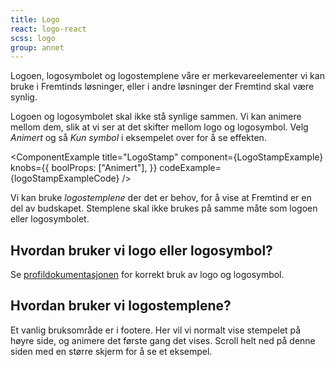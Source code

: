 ```yaml
---
title: Logo
react: logo-react
scss: logo
group: annet
---
```



<Ingress>
    Logoen, logosymbolet og logostemplene våre er merkevareelementer vi kan bruke i Fremtinds løsninger, eller i andre
    løsninger der Fremtind skal være synlig.
</Ingress>

<ComponentExample title="Logo" component={LogoExample} knobs={logoExampleKnobs} codeExample={logoExampleCode} />

Logoen og logosymbolet skal ikke stå synlige sammen. Vi kan animere mellom dem, slik at vi ser at det skifter mellom logo og logosymbol. Velg _Animert_ og så _Kun symbol_ i eksempelet over for å se effekten.

<ComponentExample
    title="LogoStamp"
    component={LogoStampExample}
    knobs={{
        boolProps: ["Animert"],
    }}
    codeExample={logoStampExampleCode}
/>

Vi kan bruke _logostemplene_ der det er behov, for å vise at Fremtind er en del av budskapet. Stemplene skal ikke brukes på samme måte som logoen eller logosymbolet.

## Hvordan bruker vi logo eller logosymbol?

Se [profildokumentasjonen](/profil/logo) for korrekt bruk av logo og logosymbol.

## Hvordan bruker vi logostemplene?

Et vanlig bruksområde er i footere. Her vil vi normalt vise stempelet på høyre side, og animere det første gang det vises. Scroll helt ned på denne siden med en større skjerm for å se et eksempel.
